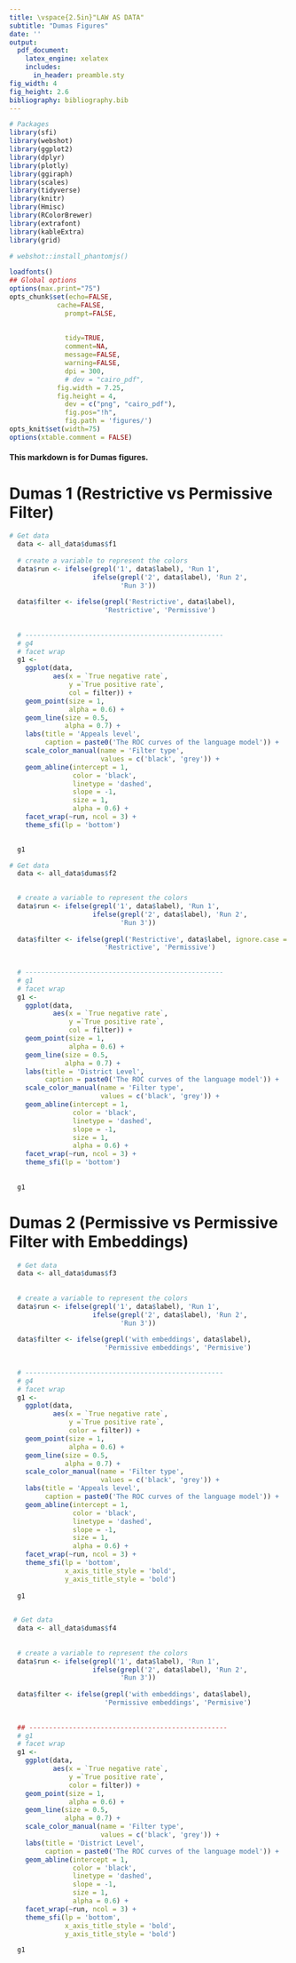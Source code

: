 ```yaml
---
title: \vspace{2.5in}"LAW AS DATA"
subtitle: "Dumas Figures"
date: ''
output: 
  pdf_document:
    latex_engine: xelatex
    includes:
      in_header: preamble.sty
fig_width: 4
fig_height: 2.6
bibliography: bibliography.bib
---
```



```r
# Packages
library(sfi)
library(webshot)
library(ggplot2)
library(dplyr)
library(plotly)
library(ggiraph)
library(scales)
library(tidyverse)
library(knitr)
library(Hmisc)
library(RColorBrewer)
library(extrafont)
library(kableExtra)
library(grid)

# webshot::install_phantomjs()

loadfonts()
## Global options
options(max.print="75")
opts_chunk$set(echo=FALSE,
            cache=FALSE,
              prompt=FALSE,
            
            
              tidy=TRUE,
              comment=NA,
              message=FALSE,
              warning=FALSE,
              dpi = 300,
              # dev = "cairo_pdf",
            fig.width = 7.25,
            fig.height = 4,
              dev = c("png", "cairo_pdf"),
              fig.pos="!h",
              fig.path = 'figures/')
opts_knit$set(width=75)
options(xtable.comment = FALSE)
```


#### This markdown is for Dumas figures.

# Dumas 1 (Restrictive vs Permissive Filter)

```r
# Get data
  data <- all_data$dumas$f1
  
  # create a variable to represent the colors 
  data$run <- ifelse(grepl('1', data$label), 'Run 1',
                     ifelse(grepl('2', data$label), 'Run 2',
                            'Run 3'))
  
  data$filter <- ifelse(grepl('Restrictive', data$label), 
                        'Restrictive', 'Permissive')
  
  
  # --------------------------------------------------
  # g4
  # facet wrap
  g1 <- 
    ggplot(data, 
           aes(x = `True negative rate`,
               y =`True positive rate`,
               col = filter)) +
    geom_point(size = 1,
               alpha = 0.6) +
    geom_line(size = 0.5, 
              alpha = 0.7) +
    labs(title = 'Appeals level',
         caption = paste0('The ROC curves of the language model')) +
    scale_color_manual(name = 'Filter type',
                       values = c('black', 'grey')) +
    geom_abline(intercept = 1,
                color = 'black',
                linetype = 'dashed',
                slope = -1,
                size = 1,
                alpha = 0.6) +
    facet_wrap(~run, ncol = 3) +
    theme_sfi(lp = 'bottom') 

  
  g1
```


```r
# Get data
  data <- all_data$dumas$f2

  
  # create a variable to represent the colors 
  data$run <- ifelse(grepl('1', data$label), 'Run 1',
                     ifelse(grepl('2', data$label), 'Run 2',
                            'Run 3'))
  
  data$filter <- ifelse(grepl('Restrictive', data$label, ignore.case = TRUE), 
                        'Restrictive', 'Permissive')
  
  
  # --------------------------------------------------
  # g1
  # facet wrap
  g1 <- 
    ggplot(data, 
           aes(x = `True negative rate`,
               y =`True positive rate`,
               col = filter)) +
    geom_point(size = 1,
               alpha = 0.6) +
    geom_line(size = 0.5, 
              alpha = 0.7) +
    labs(title = 'District Level',
         caption = paste0('The ROC curves of the language model')) +
    scale_color_manual(name = 'Filter type',
                       values = c('black', 'grey')) +
    geom_abline(intercept = 1,
                color = 'black',
                linetype = 'dashed',
                slope = -1,
                size = 1,
                alpha = 0.6) +
    facet_wrap(~run, ncol = 3) +
    theme_sfi(lp = 'bottom') 
  
  
  g1
```


# Dumas 2 (Permissive vs Permissive Filter with Embeddings)

```r
  # Get data
  data <- all_data$dumas$f3
  
  
  # create a variable to represent the colors 
  data$run <- ifelse(grepl('1', data$label), 'Run 1',
                     ifelse(grepl('2', data$label), 'Run 2',
                            'Run 3'))
  
  data$filter <- ifelse(grepl('with embeddings', data$label), 
                        'Permissive embeddings', 'Permisive')
  
  
  # --------------------------------------------------
  # g4
  # facet wrap
  g1 <- 
    ggplot(data, 
           aes(x = `True negative rate`,
               y =`True positive rate`,
               color = filter)) +
    geom_point(size = 1,
               alpha = 0.6) +
    geom_line(size = 0.5, 
              alpha = 0.7) +
    scale_color_manual(name = 'Filter type',
                       values = c('black', 'grey')) +
    labs(title = 'Appeals level',
         caption = paste0('The ROC curves of the language model')) +
    geom_abline(intercept = 1,
                color = 'black',
                linetype = 'dashed',
                slope = -1,
                size = 1,
                alpha = 0.6) +
    facet_wrap(~run, ncol = 3) +
    theme_sfi(lp = 'bottom',
              x_axis_title_style = 'bold',
              y_axis_title_style = 'bold')   
  
  g1
  
```


```r
 # Get data
  data <- all_data$dumas$f4
  
  
  # create a variable to represent the colors 
  data$run <- ifelse(grepl('1', data$label), 'Run 1',
                     ifelse(grepl('2', data$label), 'Run 2',
                            'Run 3'))
  
  data$filter <- ifelse(grepl('with embeddings', data$label), 
                        'Permissive embeddings', 'Permisive')
  
  
  ## --------------------------------------------------
  # g1
  # facet wrap
  g1 <- 
    ggplot(data, 
           aes(x = `True negative rate`,
               y =`True positive rate`,
               color = filter)) +
    geom_point(size = 1,
               alpha = 0.6) +
    geom_line(size = 0.5, 
              alpha = 0.7) +
    scale_color_manual(name = 'Filter type',
                       values = c('black', 'grey')) +
    labs(title = 'District Level',
         caption = paste0('The ROC curves of the language model')) +
    geom_abline(intercept = 1,
                color = 'black',
                linetype = 'dashed',
                slope = -1,
                size = 1,
                alpha = 0.6) +
    facet_wrap(~run, ncol = 3) +
    theme_sfi(lp = 'bottom',
              x_axis_title_style = 'bold',
              y_axis_title_style = 'bold') 

  g1

```
